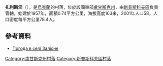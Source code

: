 {{coord|49|50|53|N|39|7|46|E|scale:100000|display=title}}

'''扎利斯涅'''（{{lang-uk|Залісне}}），是[[烏克蘭|烏克蘭]]的村落，位於該國東部[[盧甘斯克州|盧甘斯克州]]，由[[新普斯科夫區|新普斯科夫區]]負責管轄，始建於1957年，面積0.74平方公里，海拔高度163米，2001年人口58，人口密度每平方公里78.4人。

==參考資料==
* [http://weather.in.ua/ua/lyganskaja/8334 Погода в селі Залісне]

{{DEFAULTSORT:Залісне}}
[[Category:盧甘斯克州村落|Category:盧甘斯克州村落]]
[[Category:新普斯科夫區村落|Category:新普斯科夫區村落]]


{{Luhansk-geo-stub}}